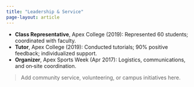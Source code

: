 ```yaml
---
title: "Leadership & Service"
page-layout: article
---
```


- **Class Representative**, Apex College (2019): Represented 60 students; coordinated with faculty.  
- **Tutor**, Apex College (2019): Conducted tutorials; 90% positive feedback; individualized support.  
- **Organizer**, Apex Sports Week (Apr 2017): Logistics, communications, and on‑site coordination.

> Add community service, volunteering, or campus initiatives here.